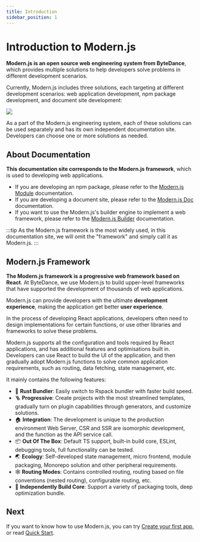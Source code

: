 ```yaml
---
title: Introduction
sidebar_position: 1
---
```


# Introduction to Modern.js

**Modern.js is an open source web engineering system from ByteDance**, which provides multiple solutions to help developers solve problems in different development scenarios.

Currently, Modern.js includes three solutions, each targeting at different development scenarios: web application development, npm package development, and document site development:

![](https://lf3-static.bytednsdoc.com/obj/eden-cn/zq-uylkvT/ljhwZthlaukjlkulzlp/Solutions-en-0602.png)

As a part of the Modern.js engineering system, each of these solutions can be used separately and has its own independent documentation site. Developers can choose one or more solutions as needed.

## About Documentation

**This documentation site corresponds to the Modern.js framework**, which is used to developing web applications.

- If you are developing an npm package, please refer to the [Modern.js Module](https://modernjs.dev/module-tools/en) documentation.
- If you are developing a document site, please refer to the [Modern.js Doc](https://modernjs.dev/doc-tools) documentation.
- If you want to use the Modern.js's builder engine to implement a web framework, please refer to the [Modern.js Builder](https://modernjs.dev/builder/en) documentation.

:::tip
As the Modern.js framework is the most widely used, in this documentation site, we will omit the "framework" and simply call it as Modern.js.
:::

## Modern.js Framework

**The Modern.js framework is a progressive web framework based on React**. At ByteDance, we use Modern.js to build upper-level frameworks that have supported the development of thousands of web applications.

Modern.js can provide developers with the ultimate **development experience**, making the application get better **user experience**.

In the process of developing React applications, developers often need to design implementations for certain functions, or use other libraries and frameworks to solve these problems.

Modern.js supports all the configuration and tools required by React applications, and has additional features and optimisations built in. Developers can use React to build the UI of the application, and then gradually adopt Modern.js functions to solve common application requirements, such as routing, data fetching, state management, etc.

It mainly contains the following features:

- 🚀 **Rust Bundler**: Easily switch to Rspack bundler with faster build speed.
- 🪜 **Progressive**: Create projects with the most streamlined templates, gradually turn on plugin capabilities through generators, and customize solutions.
- 🏠 **Integration**: The development is unique to the production environment Web Server, CSR and SSR are isomorphic development, and the function as the API service call.
- 📦 **Out Of The Box**: Default TS support, built-in build core, ESLint, debugging tools, full functionality can be tested.
- 🌏 **Ecology**: Self-developed state management, micro frontend, module packaging, Monorepo solution and other peripheral requirements.
- 🕸 **Routing Modes**: Contains controlled routing, routing based on file conventions (nested routing), configurable routing, etc.
- 🚀 **Independently Build Core**: Support a variety of packaging tools, deep optimization bundle.

## Next

If you want to know how to use Modern.js, you can try [Create your first app](/tutorials/first-app/c01-start), or read [Quick Start](/guides/get-started/quick-start).
